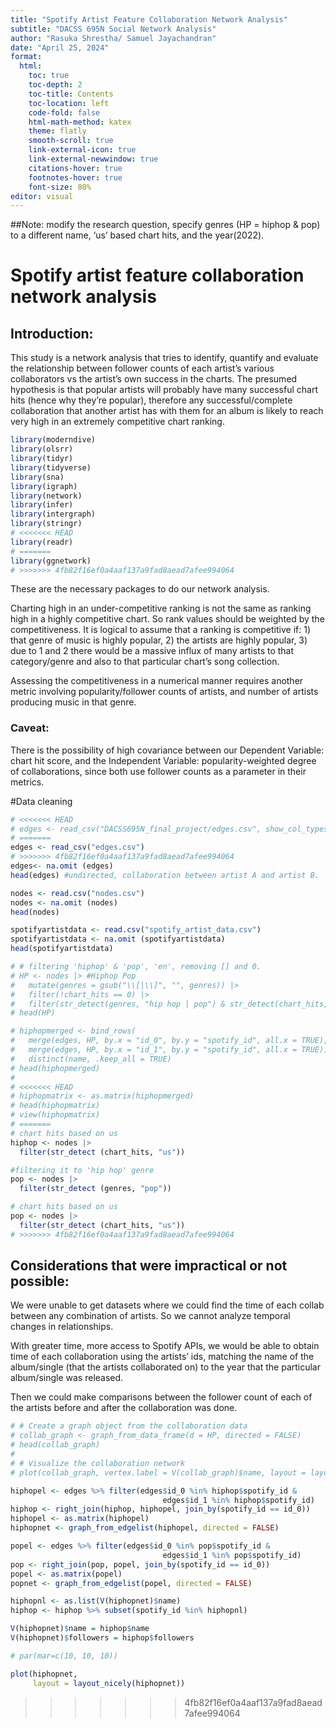 ```yaml
---
title: "Spotify Artist Feature Collaboration Network Analysis"
subtitle: "DACSS 695N Social Network Analysis"
author: "Rasuka Shrestha/ Samuel Jayachandran"
date: "April 25, 2024"
format: 
  html:
    toc: true
    toc-depth: 2
    toc-title: Contents
    toc-location: left
    code-fold: false
    html-math-method: katex
    theme: flatly
    smooth-scroll: true
    link-external-icon: true
    link-external-newwindow: true
    citations-hover: true
    footnotes-hover: true
    font-size: 80%
editor: visual
---
```

##Note: modify the research question, specify genres (HP = hiphop & pop) to a different name, 'us' based chart hits, and the year(2022).

# Spotify artist feature collaboration network analysis

## Introduction:

This study is a network analysis that tries to identify, quantify and evaluate the relationship between follower counts of each artist's various collaborators vs the artist's own success in the charts. The presumed hypothesis is that popular artists will probably have many successful chart hits (hence why they're popular), therefore any successful/complete collaboration that another artist has with them for an album is likely to reach very high in an extremely competitive chart ranking.

```r
library(moderndive)
library(olsrr)
library(tidyr)
library(tidyverse)
library(sna)
library(igraph)
library(network)
library(infer)
library(intergraph)
library(stringr)
# <<<<<<< HEAD
library(readr)
# =======
library(ggnetwork)
# >>>>>>> 4fb82f16ef0a4aaf137a9fad8aead7afee994064
```

These are the necessary packages to do our network analysis.

Charting high in an under-competitive ranking is not the same as ranking high in a highly competitive chart. So rank values should be weighted by the competitiveness. It is logical to assume that a ranking is competitive if: 1) that genre of music is highly popular, 2) the artists are highly popular, 3) due to 1 and 2 there would be a massive influx of many artists to that category/genre and also to that particular chart's song collection.

Assessing the competitiveness in a numerical manner requires another metric involving popularity/follower counts of artists, and number of artists producing music in that genre.

### Caveat:

There is the possibility of high covariance between our Dependent Variable: chart hit score, and the Independent Variable: popularity-weighted degree of collaborations, since both use follower counts as a parameter in their metrics.

#Data cleaning

```r
# <<<<<<< HEAD
# edges <- read_csv("DACSS695N_final_project/edges.csv", show_col_types = FALSE)
# =======
edges <- read_csv("edges.csv")
# >>>>>>> 4fb82f16ef0a4aaf137a9fad8aead7afee994064
edges<- na.omit (edges)
head(edges) #undirected, collaboration between artist A and artist B.

nodes <- read.csv("nodes.csv")
nodes <- na.omit (nodes)
head(nodes)

spotifyartistdata <- read.csv("spotify_artist_data.csv")
spotifyartistdata <- na.omit (spotifyartistdata)
head(spotifyartistdata)

# # filtering 'hiphop' & 'pop', 'en', removing [] and 0.  
# HP <- nodes |> #Hiphop Pop
#   mutate(genres = gsub("\\[|\\]", "", genres)) |>
#   filter(!chart_hits == 0) |>
#   filter(str_detect(genres, "hip hop | pop") & str_detect(chart_hits, "us"))
# head(HP)
```
```r
# hiphopmerged <- bind_rows(
#   merge(edges, HP, by.x = "id_0", by.y = "spotify_id", all.x = TRUE), 
#   merge(edges, HP, by.x = "id_1", by.y = "spotify_id", all.x = TRUE)) |>
#   distinct(name, .keep_all = TRUE)
# head(hiphopmerged) 
# 
# <<<<<<< HEAD
# hiphopmatrix <- as.matrix(hiphopmerged)
# head(hiphopmatrix)
# view(hiphopmatrix)
# =======
# chart hits based on us
hiphop <- nodes |>
  filter(str_detect (chart_hits, "us"))

#filtering it to 'hip hop' genre 
pop <- nodes |>
  filter(str_detect (genres, "pop"))

# chart hits based on us
pop <- nodes |>
  filter(str_detect (chart_hits, "us"))
# >>>>>>> 4fb82f16ef0a4aaf137a9fad8aead7afee994064
```

## Considerations that were impractical or not possible:

We were unable to get datasets where we could find the time of each collab between any combination of artists. So we cannot analyze temporal changes in relationships.

With greater time, more access to Spotify APIs, we would be able to obtain time of each collaboration using the artists' ids, matching the name of the album/single (that the artists collaborated on) to the year that the particular album/single was released.

Then we could make comparisons between the follower count of each of the artists before and after the collaboration was done.

```r
# # Create a graph object from the collaboration data
# collab_graph <- graph_from_data_frame(d = HP, directed = FALSE)
# head(collab_graph)
# 
# # Visualize the collaboration network
# plot(collab_graph, vertex.label = V(collab_graph)$name, layout = layout_with_fr)
```

```r

hiphopel <- edges %>% filter(edges$id_0 %in% hiphop$spotify_id &
                                  edges$id_1 %in% hiphop$spotify_id)
hiphop <- right_join(hiphop, hiphopel, join_by(spotify_id == id_0))
hiphopel <- as.matrix(hiphopel)
hiphopnet <- graph_from_edgelist(hiphopel, directed = FALSE)

popel <- edges %>% filter(edges$id_0 %in% pop$spotify_id &
                                  edges$id_1 %in% pop$spotify_id)
pop <- right_join(pop, popel, join_by(spotify_id == id_0))
popel <- as.matrix(popel)
popnet <- graph_from_edgelist(popel, directed = FALSE)

hiphopnl <- as.list(V(hiphopnet)$name)
hiphop <- hiphop %>% subset(spotify_id %in% hiphopnl)
```

```r
V(hiphopnet)$name = hiphop$name
V(hiphopnet)$followers = hiphop$followers
```

```r
# par(mar=c(10, 10, 10))

plot(hiphopnet,
     layout = layout_nicely(hiphopnet))
```
>>>>>>> 4fb82f16ef0a4aaf137a9fad8aead7afee994064
